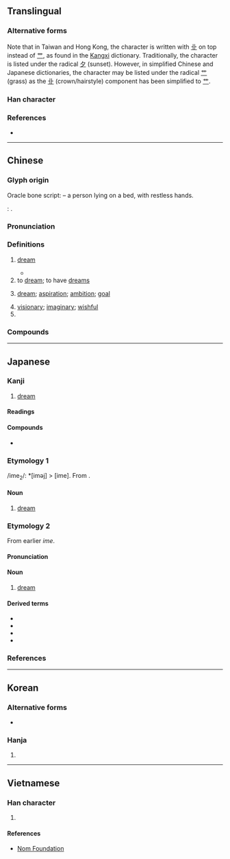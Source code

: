 {{also|萝|梦}}
{{character info/new}}
{{character info/new|0x2f85e}}
==Translingual==
{{ja-forms|夢|[[梦]]|夢}}

===Alternative forms===
Note that in Taiwan and Hong Kong, the character is written with [[卝]] on top instead of [[艹]], as found in the [[Kangxi]] dictionary. Traditionally, the character is listed under the radical [[夕]] (sunset). However, in simplified Chinese and Japanese dictionaries, the character may be listed under the radical [[艹]] (grass) as the [[卝]] (crown/hairstyle) component has been simplified to [[艹]].

===Han character===
{{Han char|rn=36|rad=夕|as=11|sn=14|four=44207|canj=TWLN|ids=⿳𦭝冖夕(GJKV),⿱⿳卝罒冖夕(HT)}}

===References===
* {{Han ref|kx=0247.160|dkj=05801|dj=0492.060|hdz=20864.190|uh=5922|ud=22818|bh=B9DA|bd=47578}}

----

==Chinese==
{{zh-forms|s=梦}}

===Glyph origin===
{{Han etym}}
Oracle bone script: {{liushu|p}} – a person lying on a bed, with restless hands.

''{{w|Shuowen}}'': {{Han compound|瞢|夕|ls=psc|c1=p|c2=s}}.

===Pronunciation===
{{zh-pron
|m=mèng
|c=mung6
|h=pfs=mung
|md=máe̤ng
|mn=bāng/bōng
|mn_note=bāng - vernacular; bōng - literary
|w=3maan,3mon
|w_note=3maan - vernacular; 3mon - literary
|mc=y
|oc=y
|ma=y
|cat=n,v,a,pn
}}

===Definitions===
{{zh-hanzi}}

# [[dream]]
#: {{zh-x|做夢|to dream}}
#: {{zh-x|發夢|to dream|C}}
#* {{zh-x|我 尋晚 發夢\發 咗 個 '''夢'''，係 關於 你 嘅。喺 '''夢''' 裡{leoi5}面 我 見到{dou3-2} 你 同 我 一齊 健身。|This morning I had a '''dream''' about you. In the '''dream''', I saw you working out with me.|C}}
# to [[dream]]; to have [[dream]]s
# {{lb|zh|figurative}} [[dream]]; [[aspiration]]; [[ambition]]; [[goal]]
# [[visionary]]; [[imaginary]]; [[wishful]]
# {{surname|lang=zh}}

===Compounds===
{{zh-der|惡夢|夢遺|夢遊|夢魘|夢寐|發夢|濕夢|白日夢|夢見|夢想|一場春夢|一夜無夢|三刀夢|久夢初醒|人生如夢|付之春夢|作夢|作白日夢|做夢|做春夢|入夢|北夢瑣言|南柯一夢|南柯夢|占夢|召夢|同夢|同床各夢|同床異夢|啞子做夢|啞子得夢|啞子托夢|噩夢|圓夢|夜長夢多|夢事|夢兆|夢兆熊羆|夢勞魂想|夢吐白鳳|夢周公|夢囈|夢境|夢夢|夢夢查查|夢夢銃銃|夢寐以求|夢幻|夢幻劇|夢幻泡影|夢往神遊|夢想成真|夢撒|夢撒撩丁|夢斷魂勞|夢斷魂消|夢斷黃粱|夢熊|夢熊之喜|夢筆|夢筆生花|夢粱錄|夢羆|夢華|夢蘭|夢蘭叶吉|夢虺|夢蛇|夢蝶|夢行症|夢裡蝴蝶|夢覺黃粱|夢話|夢遊症|夢鄉|夢雲|夢魂|夢魂顛倒|大夢|大夢初醒|好夢|好夢難圓|好夢難成|如夢似幻|如夢初覺|如夢初醒|如夢如醉|如夢方醒|如痴如夢|如醉如夢|寤夢|巫山之夢|席夢思|幻夢|幻夢成空|幽夢影|戰地春夢|打夢|托夢|揚州夢|擾人清夢|春夢|春夢一場|春夢婆|春夢無痕|春秋大夢|更長夢短|江淹夢筆|江淹夢錦|浮生若夢|淘金夢|游園驚夢|炊臼之夢|熊羆入夢|燕姞夢蘭|生桑之夢|異夢離心|痴人說夢|眠思夢想|睡夢|筆夢生花|紅塵客夢|紅樓夢|羅含夢鳥|羅浮夢|美夢|美夢成真|美夢難圓|耿夢|胡蝶夢|至人無夢|舊夢重溫|茵夢湖|莊周夢蝶|華胥之夢|蔣夢麟|蕉鹿夢|蘭夢|虺蛇入夢|蝴蝶夢|蝶夢|蟻夢|解夢|觭夢|託夢|詳夢|說夢|說夢話|迷夢|遺精夢泄|邯鄲一夢|邯鄲之夢|邯鄲夢|酣夢|醉生夢死|重溫舊夢|鈞天夢|長役夢魂|陶庵夢憶|陽臺春夢|雲夢大澤|雲夢縣|飛熊入夢|馮夢龍|魂牽夢縈|黃粱一夢|黃粱夢}}

{{zh-cat|Elementary}}

----

==Japanese==

===Kanji===
{{ja-kanji|grade=5|rs=夕11}}

# [[dream]]

====Readings====
{{ja-readings
|goon=む
|kanon=ぼう
|kun=ゆめ-, ゆめ-みる, くら-い
}}

====Compounds====
* {{ja-r|悪夢|あくむ}}

===Etymology 1===
/ime<sub>2</sub>/: *[iməj] > [ime]. From {{com|ja|寝|tr1=i|t1=[[sleep]]|目|tr2=me|t2=[[eye]]}}.

====Noun====
{{ja-noun|いめ}}

# {{lb|ja|archaic|sort=いめ}} [[dream]]

===Etymology 2===
{{ja-kanjitab|ゆめ|yomi=k}}
From earlier ''ime''.

====Pronunciation====
{{ja-pron|ゆめ|acc=2|acc_ref=ZAJ}}

====Noun====
{{ja-noun|ゆめ}}

# [[dream]]

====Derived terms====
* {{ja-r|夢見る|ゆめみる}}
* {{ja-r|夢を見る|ゆめ を みる}}
* {{ja-r|夢物語|ゆめものがたり}}
* {{ja-r|夢語り|ゆめがたり}}

===References===
<references/>

{{C|ja|Sleep|sort=ゆめ}}

----

==Korean==

===Alternative forms===
* {{l|ko|㒱}}

===Hanja===
{{ko-hanja|hangeul=몽}}

# {{defn|lang=ko|sort=夕11}}

----

==Vietnamese==

===Han character===
{{vi-hantu|[[mộng]], [[mọng]], [[mống]], [[mồng]], [[mòng]], [[muống]]|rs=夕11}}

# {{defn|lang=vi|sort=夕11}}

====References====
* [http://nomfoundation.org/common/nom_details.php?codepoint=5922&img=1 Nom Foundation]